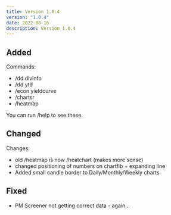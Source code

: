 ```yaml
---
title: Version 1.0.4
version: "1.0.4"
date: 2022-08-16
description: Version 1.0.4
---
```


## Added

Commands:
- /dd divinfo
- /dd ytd
- /econ yieldcurve
- /chartsr
- /heatmap

You can run /help to see these.

## Changed

Changes:
- old /heatmap is now /heatchart (makes more sense)
- changed positioning of numbers on chartfib + expanding line
- Added small candle border to Daily/Monthly/Weekly charts

## Fixed

- PM Screener not getting correct data - again...
